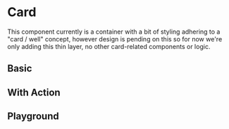 
# Card

This component currently is a container with a bit of styling adhering to a "card / well" concept, however design is pending on this so for now we're only adding this thin layer, no other card-related components or logic.

## Basic

<Canvas>
    <Story id="components-card--basic" />
</Canvas>

## With Action

<Canvas>
    <Story id="components-card--with-action-horizontal" />
</Canvas>

## Playground

<Primary />

<ArgsTable story={PRIMARY_STORY} />

